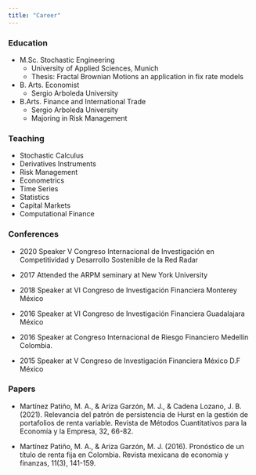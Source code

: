 ```yaml
---
title: "Career"
---
```




### Education

*   M.Sc.  Stochastic Engineering
    + University of Applied Sciences, Munich
    + Thesis: Fractal Brownian Motions an application in fix rate models
*   B. Arts. Economist
    + Sergio Arboleda University 
*   B.Arts. Finance and International Trade
    + Sergio Arboleda University
    + Majoring in Risk Management
    
    
### Teaching    

* Stochastic Calculus 
* Derivatives Instruments
* Risk Management
* Econometrics
* Time Series
* Statistics
* Capital Markets
* Computational Finance

### Conferences

*   2020 Speaker V Congreso Internacional de Investigación en Competitividad y Desarrollo Sostenible de la Red Radar

*  	2017 Attended the ARPM seminary at New York University

*   2018 Speaker at VI Congreso de Investigación Financiera Monterey México

*   2016  Speaker at VI Congreso de Investigación Financiera Guadalajara México

*   2016 Speaker at Congreso Internacional de Riesgo Financiero Medellín Colombia.

*   2015 Speaker at V Congreso de Investigación Financiera México D.F México 


### Papers

*   Martínez Patiño, M. A., & Ariza Garzón, M. J., & Cadena Lozano, J. B. (2021). Relevancia del patrón de persistencia de Hurst en la gestión de portafolios de renta variable. Revista de Métodos Cuantitativos para la Economía y la Empresa, 32, 66-82.

*   Martínez Patiño, M. A., & Ariza Garzón, M. J. (2016). Pronóstico de un título de renta fija en Colombia. Revista mexicana de economía y finanzas, 11(3), 141-159.




